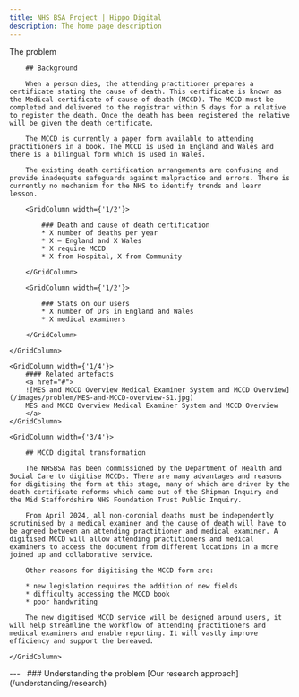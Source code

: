 ```yaml
---
title: NHS BSA Project | Hippo Digital
description: The home page description
---
```


<Heading caption='Understanding the problem' tag='h1'>The problem</Heading>

<GridRow>
    <GridColumn width={'3/4'}>

        ## Background

        When a person dies, the attending practitioner prepares a certificate stating the cause of death. This certificate is known as the Medical certificate of cause of death (MCCD). The MCCD must be completed and delivered to the registrar within 5 days for a relative to register the death. Once the death has been registered the relative will be given the death certificate.

        The MCCD is currently a paper form available to attending practitioners in a book. The MCCD is used in England and Wales and there is a bilingual form which is used in Wales.

        The existing death certification arrangements are confusing and provide inadequate safeguards against malpractice and errors. There is currently no mechanism for the NHS to identify trends and learn lesson.

        <GridColumn width={'1/2'}>

            ### Death and cause of death certification
            * X number of deaths per year
            * X – England and X Wales
            * X require MCCD
            * X from Hospital, X from Community
        
        </GridColumn>

        <GridColumn width={'1/2'}>

            ### Stats on our users
            * X number of Drs in England and Wales
            * X medical examiners
        
        </GridColumn>
    
    </GridColumn>

    <GridColumn width={'1/4'}>
        #### Related artefacts
        <a href="#">
        ![MES and MCCD Overview Medical Examiner System and MCCD Overview](/images/problem/MES-and-MCCD-overview-S1.jpg)
        MES and MCCD Overview Medical Examiner System and MCCD Overview
        </a>
    </GridColumn>

    <GridColumn width={'3/4'}>

        ## MCCD digital transformation

        The NHSBSA has been commissioned by the Department of Health and Social Care to digitise MCCDs. There are many advantages and reasons for digitising the form at this stage, many of which are driven by the death certificate reforms which came out of the Shipman Inquiry and the Mid Staffordshire NHS Foundation Trust Public Inquiry.

        From April 2024, all non-coronial deaths must be independently scrutinised by a medical examiner and the cause of death will have to be agreed between an attending practitioner and medical examiner. A digitised MCCD will allow attending practitioners and medical examiners to access the document from different locations in a more joined up and collaborative service.

        Other reasons for digitising the MCCD form are:

        * new legislation requires the addition of new fields
        * difficulty accessing the MCCD book
        * poor handwriting

        The new digitised MCCD service will be designed around users, it will help streamline the workflow of attending practitioners and medical examiners and enable reporting. It will vastly improve efficiency and support the bereaved.

    </GridColumn>
</GridRow>



<GridRow>
    <GridColumn width={'full'}>
        ---
    </GridColumn>
</GridRow>
<GridRow>
    <GridColumn width={'1/2'}>
        &nbsp;
    </GridColumn>
    <GridColumn width={'1/2'}>
        <InsetText>
            ### Understanding the problem
            [Our research approach](/understanding/research)
        </InsetText>
    </GridColumn>
</GridRow>